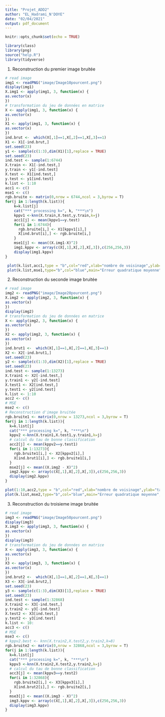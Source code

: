 ```yaml
---
title: "Projet_ADD2"
author: "EL_Hadrami_N'DOYE"
date: "02/04/2021"
output: pdf_document
---
```


```r
knitr::opts_chunk$set(echo = TRUE)
```

```r
library(class)
library(png)
source("help.R")
library(tidyverse)
```

1. Reconstruction du premier image bruitée

```r
# read image
img1 <- readPNG("image/Image10pourcent.png")
display(img1)
X.img1 <- apply(img1, 3, function(x) {
as.vector(x)
})
# transformation du jeu de données en matrice
X <- apply(img1, 3, function(x) {
as.vector(x)
})
X1 <- apply(img1, 3, function(x) {
as.vector(x)
})
ind.brut <-  which(X[,1]==1,X[,2]==1,X[,3]==1)
X1 <- X1[-ind.brut,]
set.seed(23)
y1 <- sample(c(1:3),dim(X1)[1],replace = TRUE)
set.seed(23)
ind.test <- sample(1:6744)
X.train <- X1[-ind.test,]
y.train <- y1[-ind.test]
X.test <- X1[ind.test,]
y.test <- y1[ind.test]
k.list <- 1:10
acc1 <- c()
mse1 <- c()
rgb.bruite <- matrix(0,nrow = 6744,ncol = 3,byrow = T)
for(j in 1:length(k.list)){
    k=k.list[j]
    cat("*** processing k=", k, "***\n")
    kppv1 <-knn(X.train,X.test,y.train,k=j)
    acc1[j] <- mean(kppv1==y.test)
    for(i in 1:6744){
      rgb.bruite[i,] <- X1[kppv1[i],]
      X[ind.brut[i],] <- rgb.bruite[i,]
    }
    mse1[j] <- mean((X.img1-X)^2)
    img1.kppv <- array(c(X[,1],X[,2],X[,3]),c(256,256,3))
    display(img1.kppv)
}
```


```r
 plot(k.list,acc1,type = "b",col="red",xlab="nombre de voisinage",ylab="taux de bonne classification",main="Repartition des scores en fonction du nombre de voisinage")
 plot(k.list,mse1,type="b",col="blue",main="Erreur quadratique moyenne",xlab="nombre de voisinage",ylab = "MSE")
```


2. Reconstruction du seconde image bruitée

```r
# read image
img2 <- readPNG("image/Image20pourcent.png")
X.img2 <- apply(img2, 3, function(x) {
as.vector(x)
})
display(img2)
# transformation du jeu de données en matrice
X <- apply(img2, 3, function(x) {
as.vector(x)
})
X2 <- apply(img2, 3, function(x) {
as.vector(x)
})
ind.brut1 <-  which(X[,1]==1,X[,2]==1,X[,3]==1)
X2 <- X2[-ind.brut1,]
set.seed(23)
y2 <- sample(c(1:3),dim(X2)[1],replace = TRUE)
set.seed(23)
ind.test <- sample(1:13273)
X.train1 <- X2[-ind.test,]
y.train1 <- y2[-ind.test]
X.test1 <- X2[ind.test,]
y.test1 <- y2[ind.test]
k.list <- 1:10
acc2 <- c()
# MSE
mse2 <- c()
# Reconstruction d'image bruitée
rgb.bruite1 <- matrix(0,nrow = 13273,ncol = 3,byrow = T)
for(j in 1:length(k.list)){
  k=k.list[j]
  cat("*** processing k=", k, "***\n")
  kppv2 <-knn(X.train1,X.test1,y.train1,k=j)
  # calcul du tau de bonne classification
  acc2[j] <- mean(kppv2==y.test1)
  for(i in 1:13273){
    rgb.bruite1[i,] <- X2[kppv2[i],]
    X[ind.brut1[i],] <- rgb.bruite1[i,]
  }
  mse2[j] <- mean((X.img2 - X)^2)
  img2.kppv <- array(c(X[,1],X[,2],X[,3]),c(256,256,3))
  display(img2.kppv)
}
```

```r
plot(1:10,acc2,type = "b",col="red",xlab="nombre de voisinage",ylab="taux de bonne classification",main="Repartition des scores en fonction du nombre de voisinage")
plot(k.list,mse2,type="b",col="blue",main="Erreur quadratique moyenne",xlab="nombre de voisinage",ylab = "MSE")
```


3. Reconstruction du troisieme image bruitée

```r
# read image
img3 <- readPNG("image/Image50pourcent.png")
display(img3)
X.img3 <- apply(img3, 3, function(x) {
as.vector(x)
})
display(img3)
# transformation du jeu de données en matrice
X <- apply(img3, 3, function(x) {
as.vector(x)
})
X3 <- apply(img3, 3, function(x) {
as.vector(x)
})
ind.brut2 <-  which(X[,1]==1,X[,2]==1,X[,3]==1)
X3 <- X3[-ind.brut2,]
set.seed(23)
y3 <- sample(c(1:3),dim(X3)[1],replace = TRUE)
set.seed(23)
ind.test <- sample(1:32868)
X.train2 <- X3[-ind.test,]
y.train2 <- y3[-ind.test]
X.test2 <- X3[ind.test,]
y.test2 <- y3[ind.test]
k.list <- 10:
acc3 <- c()
# MSE
mse3 <- c()
# kppv2.best <- knn(X.train2,X.test2,y.train2,k=8)
rgb.bruite2 <- matrix(0,nrow = 32868,ncol = 3,byrow = T)
for(j in 1:length(k.list)){
  k=k.list[j]
  cat("*** processing k=", k, "***\n")
  kppv3 <-knn(X.train2,X.test2,y.train2,k=j)
  # calcul du tau de bonne classification
  acc3[j] <- mean(kppv3==y.test2)
  for(i in 1:32868){
    rgb.bruite2[i,] <- X3[kppv3[i],]
    X[ind.brut2[i],] <- rgb.bruite2[i,]
  }
  mse3[j] <- mean((X.img3 - X)^2)
  img3.kppv <- array(c(X[,1],X[,2],X[,3]),c(256,256,3))
  display(img3.kppv)
}
```

